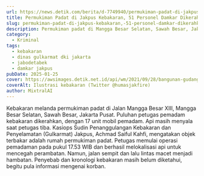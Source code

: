 ```yaml
---
url: https://news.detik.com/berita/d-7749940/permukiman-padat-di-jakpus-kebakaran-51-personel-damkar-dikerahkan
title: Permukiman Padat di Jakpus Kebakaran, 51 Personel Damkar Dikerahkan
slug: permukiman-padat-di-jakpus-kebakaran,-51-personel-damkar-dikerahkan
description: Permukiman padat di Mangga Besar Selatan, Sawah Besar, Jakarta Pusat (Jakpus), dilanda kebakaran. Puluhan petugas damkar dikerahkan ke lokasi.
category:
  - Kriminal
tags:
  - kebakaran
  - dinas gulkarmat dki jakarta
  - jabodetabek
  - damkar jakpus
pubDate: 2025-01-25
cover: https://awsimages.detik.net.id/api/wm/2021/09/28/bangunan-gudang-barang-bekas-dua-lantai-di-menteng-jakpus-terbakar-diduga-api-muncul-akibat-korsleting-listrik-twitter-humasja-1_169.jpeg?wid=54&w=650&v=1&t=jpeg
coverAlt: Ilustrasi kebakaran (Twitter @humasjakfire)
author: MixtralAI
---
```

Kebakaran melanda permukiman padat di Jalan Mangga Besar XIII, Mangga Besar Selatan, Sawah Besar, Jakarta Pusat. Puluhan petugas pemadam kebakaran dikerahkan, dengan 17 unit mobil pemadam. Api masih menyala saat petugas tiba. Kasiops Sudin Penanggulangan Kebakaran dan Penyelamatan (Gulkarmat) Jakpus, Achmad Saiful Kahfi, mengatakan objek terbakar adalah rumah permukiman padat. Petugas memulai operasi pemadaman pada pukul 17.53 WIB dan berhasil melokalisasi api untuk mencegah perambatan. Namun, jalan sempit dan lalu lintas macet menjadi hambatan. Penyebab dan kronologi kebakaran masih belum diketahui, begitu pula informasi mengenai korban.
